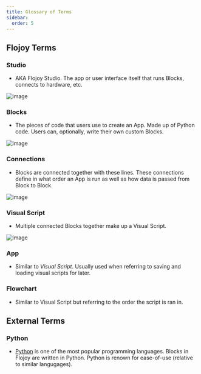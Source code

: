 ```yaml
---
title: Glossary of Terms
sidebar:
  order: 5
---
```


## Flojoy Terms

### Studio

- AKA Flojoy Studio. The app or user interface itself that runs Blocks, connects to hardware, etc.

![image](https://res.cloudinary.com/dhopxs1y3/image/upload/v1702315082/flojoy-docs/intro-and-guide/intro-UI.png)

### Blocks

- The pieces of code that users use to create an App. Made up of Python code. Users can, optionally, write their own custom Blocks.

![image](https://res.cloudinary.com/dhopxs1y3/image/upload/v1702315082/flojoy-docs/intro-and-guide/sine-block.png)

### Connections

- Blocks are connected together with these lines. These connections define in what order an App is run as well as how data is passed from Block to Block.

![image](https://res.cloudinary.com/dhopxs1y3/image/upload/v1702315082/flojoy-docs/intro-and-guide/basic-app.png)

### Visual Script

- Multiple connected Blocks together make up a Visual Script.

![image](https://res.cloudinary.com/dhopxs1y3/image/upload/v1702315082/flojoy-docs/intro-and-guide/starting-app.png)

### App

- Similar to _Visual Script_. Usually used when referring to saving and loading visual scripts for later.

### Flowchart

- Similar to Visual Script but referring to the order the script is ran in.


## External Terms

### Python

- [Python](https://www.python.org) is one of the most popular programming languages. Blocks in Flojoy are written in Python. Python is renown for ease-of-use (relative to similar langugages).
